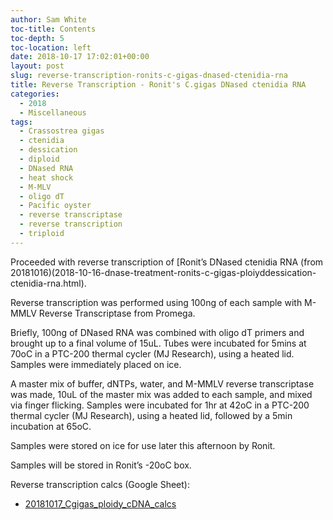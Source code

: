 ```yaml
---
author: Sam White
toc-title: Contents
toc-depth: 5
toc-location: left
date: 2018-10-17 17:02:01+00:00
layout: post
slug: reverse-transcription-ronits-c-gigas-dnased-ctenidia-rna
title: Reverse Transcription - Ronit's C.gigas DNased ctenidia RNA
categories:
  - 2018
  - Miscellaneous
tags:
  - Crassostrea gigas
  - ctenidia
  - dessication
  - diploid
  - DNased RNA
  - heat shock
  - M-MLV
  - oligo dT
  - Pacific oyster
  - reverse transcriptase
  - reverse transcription
  - triploid
---
```


Proceeded with reverse transcription of [Ronit's DNased ctenidia RNA (from 20181016)(2018-10-16-dnase-treatment-ronits-c-gigas-ploiyddessication-ctenidia-rna.html).

Reverse transcription was performed using 100ng of each sample with M-MMLV Reverse Transcriptase from Promega.

Briefly, 100ng of DNased RNA was combined with oligo dT primers and brought up to a final volume of 15uL. Tubes were incubated for 5mins at 70oC in a PTC-200 thermal cycler (MJ Research), using a heated lid. Samples were immediately placed on ice.

A master mix of buffer, dNTPs, water, and M-MMLV reverse transcriptase was made, 10uL of the master mix was added to each sample, and mixed via finger flicking. Samples were incubated for 1hr at 42oC in a PTC-200 thermal cycler (MJ Research), using a heated lid, followed by a 5min incubation at 65oC.

Samples were stored on ice for use later this afternoon by Ronit.

Samples will be stored in Ronit's -20oC box.

Reverse transcription calcs (Google Sheet):





  * [20181017_Cgigas_ploidy_cDNA_calcs](https://docs.google.com/spreadsheets/d/12FNjWTYBOL44NqTkMhJXyAHbIA7dngZhoaswqF0aaAk/edit?usp=sharing)


